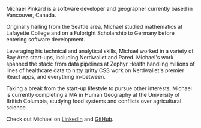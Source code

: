 
Michael Pinkard is a software developer and geographer currently based in Vancouver, Canada.

Originally hailing from the Seattle area, Michael studied mathematics at Lafayette College and on a Fulbright Scholarship to Germany before entering software development.

Leveraging his technical and analytical skills, Michael worked in a variety of Bay Area start-ups, including Nerdwallet and Pared. Michael's work spanned the stack: from data pipelines at Zephyr Health handling millions of lines of healthcare data to nitty gritty CSS work on Nerdwallet's premier React apps, and everything in-between.

Taking a break from the start-up lifestyle to pursue other interests, Michael is currently completing a MA in Human Geography at the University of British Columbia, studying food systems and conflicts over agricultural science.

Check out Michael on <a href="https://linkedin.com/in/michaelwpinkard" target="_blank" rel="noreferrer">LinkedIn</a> and <a href="https://github.com/mpinkard" target="_blank" rel="noreferrer">GitHub</a>.
